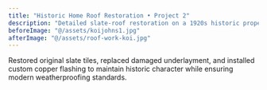 ```yaml
---
title: "Historic Home Roof Restoration • Project 2"
description: "Detailed slate-roof restoration on a 1920s historic property in Ocean County, NJ."
beforeImage: "@/assets/koijohns1.jpg"
afterImage: "@/assets/roof-work-koi.jpg"
---
```

Restored original slate tiles, replaced damaged underlayment, and installed custom copper flashing to maintain historic character while ensuring modern weatherproofing standards.
